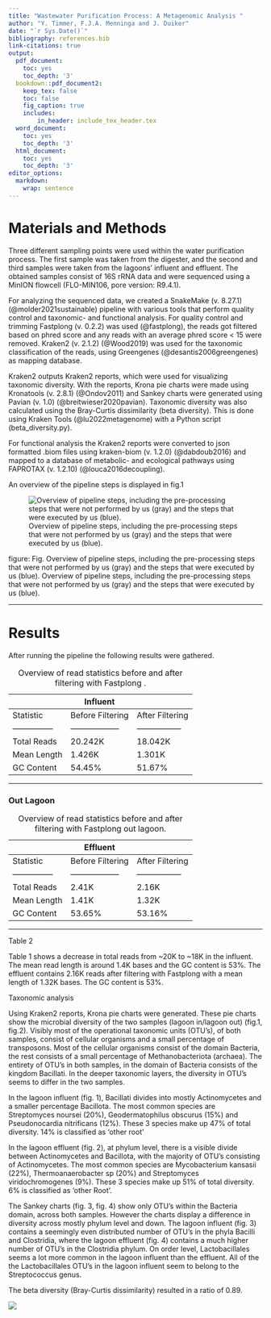 ```yaml
---
title: "Wastewater Purification Process: A Metagenomic Analysis "
author: "Y. Timmer, F.J.A. Menninga and J. Duiker"
date: "`r Sys.Date()`"
bibliography: references.bib
link-citations: true
output:
  pdf_document:
    toc: yes
    toc_depth: '3'
  bookdown::pdf_document2:
    keep_tex: false    
    toc: false      
    fig_caption: true
    includes:  
        in_header: include_tex_header.tex
  word_document:
    toc: yes
    toc_depth: '3'
  html_document:
    toc: yes
    toc_depth: '3'
editor_options: 
  markdown: 
    wrap: sentence
---
```


# Materials and Methods #

Three different sampling points were used within the water purification process. The first sample was taken from the digester, and the second and third samples were taken from the lagoons' influent and effluent. The obtained samples consist of 16S rRNA data and were sequenced using a MinION flowcell (FLO-MIN106, pore version: R9.4.1).  

For analyzing the sequenced data, we created a SnakeMake (v. 8.27.1) (@molder2021sustainable) pipeline with various tools that perform quality control and taxonomic- and functional analysis. For quality control and trimming Fastplong (v. 0.2.2) was used (@fastplong), the reads got filtered based on phred score and any reads with an average phred score < 15 were removed. Kraken2 (v. 2.1.2) (@Wood2019) was used for the taxonomic classification of the reads, using Greengenes (@desantis2006greengenes) as mapping database.  

Kraken2 outputs Kraken2 reports, which were used for visualizing taxonomic diversity. With the reports, Krona pie charts were made using Kronatools (v. 2.8.1) (@Ondov2011) and Sankey charts were generated using Pavian (v. 1.0) (@breitwieser2020pavian). Taxonomic diversity was also calculated using the Bray-Curtis dissimilarity (beta diversity). This is done using Kraken Tools (@lu2022metagenome) with a Python script (beta_diversity.py).  

For functional analysis the Kraken2 reports were converted to json formatted .biom files using kraken-biom (v. 1.2.0) (@dabdoub2016) and mapped to a database of metabolic- and ecological pathways using FAPROTAX (v. 1.2.10) (@louca2016decoupling).  

An overview of the pipeline steps is displayed in fig.1

![Overview of pipeline steps, including the pre-processing steps that were not performed by us (gray) and the steps that were executed by us (blue). ]("/home/floris/Documenten/git_repo/metagenomics-ACFC/analysis/Logbook_Floris/Workflow_Diagram.jpg")

figure: Fig.  Overview of pipeline steps, including the pre-processing steps that were not performed by us (gray) and the steps that were executed by us (blue). 
Overview of pipeline steps, including the pre-processing steps that were not performed by us (gray) and the steps that were executed by us (blue). 

---


# Results #

After running the pipeline the following results were gathered. 




|      | Influent |   |
|---------------|------------------|-----------------|
| Statistic     | Before Filtering | After Filtering |
|---------------|------------------|-----------------|
| Total Reads   | 20.242K          | 18.042K         |
| Mean Length   | 1.426K           | 1.301K          |
| GC Content    | 54.45%           | 51.67%          |


table: Overview of read statistics before and after filtering with Fastplong . 


---


### Out Lagoon

|      | Effluent |   |
|---------------|------------------|-----------------|
| Statistic     | Before Filtering | After Filtering |
|---------------|------------------|-----------------|
| Total Reads   | 2.41K            | 2.16K           |
| Mean Length   | 1.41K            | 1.32K           |
| GC Content    | 53.65%           | 53.16%          |

table: Overview of read statistics before and after filtering with Fastplong out lagoon. 


---

Table 2

Table 1 shows a decrease in total reads from ~20K to ~18K in the influent. The mean read length is around 1.4K bases and the GC content is 53%.  The effluent contains 2.16K reads after filtering with Fastplong with a mean length of 1.32K bases. The GC content is 53%. 

  

Taxonomic analysis 

Using Kraken2 reports, Krona pie charts were generated. These pie charts show the microbial diversity of the two samples (lagoon in/lagoon out) (fig.1, fig.2). Visibly most of the operational taxonomic units (OTU's), of both samples, consist of cellular organisms and a small percentage of transposons. Most of the cellular organisms consist of the domain Bacteria, the rest consists of a small percentage of Methanobacteriota (archaea). The entirety of OTU's in both samples, in the domain of Bacteria consists of the kingdom Bacillati. In the deeper taxonomic layers, the diversity in OTU’s seems to differ in the two samples. 

In the lagoon influent (fig. 1), Bacillati divides into mostly Actinomycetes and a smaller percentage Bacillota. The most common species are Streptomyces noursei (20%), Geodermatophilus obscurus (15%) and Pseudonocardia nitrificans (12%). These 3 species make up 47% of total diversity. 14% is classified as ‘other root’ 

In the lagoon effluent (fig. 2), at phylum level, there is a visible divide between Actinomycetes and Bacillota, with the majority of OTU's consisting of Actinomycetes. The most common species are Mycobacterium kansasii (22%), Thermoanaerobacter sp (20%) and Streptomyces viridochromogenes (9%). These 3 species make up 51% of total diversity. 6% is classified as ‘other Root’. 

The Sankey charts (fig. 3, fig. 4) show only OTU's within the Bacteria domain, across both samples. However the charts display a difference in diversity across mostly phylum level and down. The lagoon influent (fig. 3) contains a seemingly even distributed number of OTU's in the phyla Bacilli and Clostridia, where the lagoon effluent (fig. 4) contains a much higher number of OTU's in the Clostridia phylum. On order level, Lactobacillales seems a lot more common in the lagoon influent than the effluent. All of the the Lactobacillales OTU's in the lagoon influent seem to belong to the Streptococcus genus. 

The beta diversity (Bray-Curtis dissimilarity) resulted in a ratio of 0.89. 

![]("/home/floris/Documenten/git_repo/metagenomics-ACFC/analysis/Logbook_Yamila/img/krona_in_lagoon.png")


